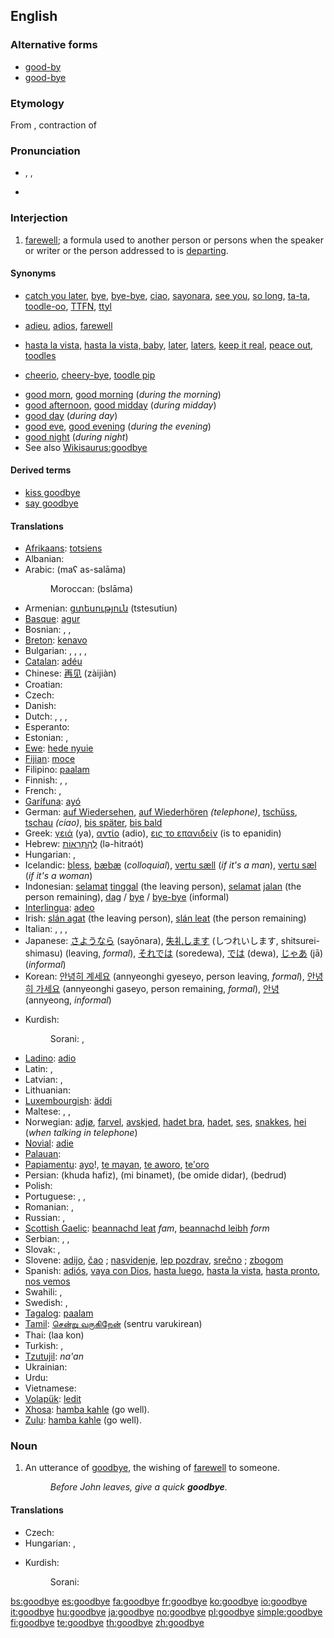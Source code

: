 ==English==

===Alternative forms===
* [[good-by]]
* [[good-bye]]

===Etymology===
From {{etyl|enm|en}} {{term|godbwye||lang=enm}}, contraction of {{term|God be with ye||lang=enm}}

===Pronunciation===
* {{enPR|go͝odbīʹ}}, {{IPA|/gʊdˈbaɪ/}}, {{SAMPA|/gUd"baI/}}
* {{rhymes|aɪ}}

===Interjection===
{{en-intj}}

# [[farewell]]; a formula used to another person or persons when the speaker or writer or the person addressed to is [[depart]]ing.

====Synonyms====
* {{a|informal}} [[catch you later]], [[bye]], [[bye-bye]], [[ciao]], [[sayonara]], [[see you]], [[so long]], [[ta-ta]], [[toodle-oo]], [[TTFN]], [[ttyl]]
* {{a|formal}} [[adieu]], [[adios]], [[farewell]]
* {{a|slang}} [[hasta la vista]], [[hasta la vista, baby]], [[later]], [[laters]], [[keep it real]], [[peace out]], [[toodles]]
* {{a|UK, informal}} [[cheerio]], [[cheery-bye]], [[toodle pip]] {{a|dated}}
<!--no: just an incorrect spelling of "bye-bye": * [[buh-bye]] (''slang'')-->
* [[good morn]], [[good morning]] (''during the morning'')
* [[good afternoon]], [[good midday]] (''during midday'')
* [[good day]] (''during day'')
* [[good eve]], [[good evening]] (''during the evening'')
* [[good night]] (''during night'')
* See also [[Wikisaurus:goodbye]]

====Derived terms====
* [[kiss goodbye]]
* [[say goodbye]]

====Translations====
{{trans-top|farewell}}
* [[Afrikaans]]: [[totsiens]]
* Albanian: {{t-|sq|mirë u pafshim|xs=Albanian}}
* Arabic: {{Arab|[[مع السلامة]]}} (maʕ as-salāma)
*: Moroccan: {{Arab|[[بسلامة]]}} (bslāma)
* Armenian: [[ցտեսություն]] (tstesutiun)
* [[Basque]]: [[agur]]
* Bosnian: {{t-|bs|zbogom}}, {{t-|bs|pozdrav}}, {{t-|bs|doviđenja}}
* [[Breton]]: [[kenavo]]
* Bulgarian: {{t+|bg|добър|sc=Cyrl}}, {{t+|bg|хубав|sc=Cyrl}}, {{t+|bg|значителен|sc=Cyrl}}, {{t+|bg|добро|sc=Cyrl}}, {{t+|bg|благо|sc=Cyrl}}
* [[Catalan]]: [[adéu]]
* Chinese: [[再见]] (zàijiàn)
* Croatian: {{t-|hr|do viđenja}}
* Czech: {{t-|cs|na shledanou}}
* Danish: {{t+|da|farvel}}
* Dutch: {{t+|nl|tot ziens}}, {{t-|nl|doei}}, {{t+|nl|dag}}, {{t-|nl|houdoe}}
* Esperanto: {{t-|eo|adiaŭ|xs=Esperanto}}
* Estonian: {{t-|et|head aega}}, {{t-|et|nägemist}}
* [[Ewe]]: [[hede nyuie]]
* [[Fijian]]: [[moce]]
* Filipino: [[paalam]]
* Finnish: {{t-|fi|näkemiin}}, {{t+|fi|hyvästi}}, {{t-|fi|jäähyväiset}}
* French: {{t+|fr|au revoir}}, {{t+|fr|adieu}}
* [[Garífuna]]: [[ayó]]
* German: [[auf Wiedersehen]], [[auf Wiederhören]] ''(telephone)'', [[tschüss]], [[tschau]] ''(ciao)'', [[bis später]], [[bis bald]]
* Greek: [[γειά]] (ya), [[αντίο]] (adio), [[εις το επανιδείν]] (is to epanidin)
* Hebrew: [[להתראות|לְהִתְרָאוֹת]] (lə-hitraót)
* Hungarian: {{t+|hu|viszlát}}, {{t+|hu|viszontlátásra}}
* Icelandic: [[bless]], [[bæ]][[bæ]] (''colloquial''), [[vertu sæll]] (''if it's a man''), [[vertu sæl]] (''if it's a woman'')
* Indonesian: [[selamat]] [[tinggal]] (the leaving person), [[selamat]] [[jalan]] (the person remaining), [[dag]] / [[bye]] / [[bye-bye]] (informal)
* [[Interlingua]]: [[adeo]]
* Irish: [[slán agat]] (the leaving person), [[slán leat]] (the person remaining)
* Italian: {{t+|it|arrivederci}}, {{t-|it|arrivederla}}, {{t+|it|addio}}, {{t+|it|ciao}}
* Japanese: [[さようなら]] (sayōnara), [[失礼します]] (しつれいします, shitsurei-shimasu) (leaving, ''formal''), [[それでは]] (soredewa), [[では]] (dewa), [[じゃあ]] (jā) (''informal'')
* Korean: [[안녕히 계세요]] (annyeonghi gyeseyo, person leaving, ''formal''), [[안녕히 가세요]] (annyeonghi gaseyo, person remaining, ''formal''), [[안녕]] (annyeong, ''informal'')
{{trans-mid}}
* Kurdish:
*: Sorani: {{t|ku|خوا حافیز|tr=xwa hafîz|sc=KUchar}}, {{t|ku|خوات له‌گه‌ڵ|tr=xwat legell|sc=KUchar}}
* [[Ladino]]: [[adio]]
* Latin: {{t+|la|ave}}, {{t-|la|vale}}
* Latvian: {{t-|lv|atā|xs=Latvian}}, {{t-|lv|visu labu|xs=Latvian}}
* Lithuanian: {{t-|lt|viso gero|xs=Lithuanian}}
* [[Luxembourgish]]: [[äddi]]
* Maltese: {{t-|mt|ċaw|xs=Maltese}}, {{t-|mt|ċaw ċaw|xs=Maltese}}, {{t-|mt|saħħa|xs=Maltese}}
* Norwegian: [[adjø]], [[farvel]], [[avskjed]], [[hadet bra]], [[hadet]], [[ses]], [[snakkes]], [[hei]] (''when talking in telephone'')
* [[Novial]]: [[adie]]
* [[Palauan]]: {{tø|pau|mechikung|xs=Palauan}}
* [[Papiamentu]]: [[ayo]]!, [[te mayan]], [[te aworo]], [[te'oro]]
* Persian: {{fa-Arab|[[خدا حافظ]]}} (khuda hafiz), {{fa-Arab|[[می بینمت]]}} (mi binamet), {{fa-Arab|[[به امید دیدار]]}} (be omide didar), {{fa-Arab|[[بدرود]]}} (bedrud)
* Polish: {{t+|pl|do widzenia}}
* Portuguese: {{t+|pt|adeus}}, {{t-|pt|até-logo}}, {{t-|pt|passe-bem}}
* Romanian: {{t-|ro|la revedere}}, {{t-|ro|pa}}
* Russian: {{t-|ru|до свидания|tr=do svidán[i]ja|sc=Cyrl}}, {{t+|ru|пока|tr=poká|sc=Cyrl}}
* [[Scottish Gaelic]]: [[beannachd leat]] ''fam'', [[beannachd leibh]] ''form''
* Serbian: {{t-|sr|zbogom}}, {{t-|sr|pozdrav}}, {{t-|sr|doviđenja}}
* Slovak: {{t-|sk|zbohom}}, {{t-|sk|do videnia}}
* Slovene: [[adijo]], [[čao]] {{informal}}; [[nasvidenje]], [[lep pozdrav]], [[srečno]] {{formal}}; [[zbogom]] {{archaic}}
* Spanish: [[adiós]], [[vaya con Dios]], [[hasta luego]], [[hasta la vista]], [[hasta pronto]], [[nos vemos]]
* Swahili: {{t-|sw|kwaheri|xs=Swahili}}, {{t-|sw|tuonane tena|xs=Swahili}}
* Swedish: {{t+|sv|adjö}}, {{t+|sv|hej då}}
* [[Tagalog]]: [[paalam]]
* [[Tamil]]: [[சென்று வருகிறேன்]] (sentru varukirean)
* Thai: {{Thai|[[ลาก่อน]]}} (laa kon)
* Turkish: {{t-|tr|Allah'a ısmarladık}}, {{t-|tr|gule gule}}
* [[Tzutujil]]: ''na'an''
* Ukrainian: {{t-|uk|до побачення|tr=do pobačennja|sc=Cyrl|xs=Ukrainian}}
* Urdu: {{t-|ur|خدا حافظ|tr=khuda hafiz|sc=ur-Arab|xs=Urdu}}
* Vietnamese: {{t+|vi|tạm biệt|xs=Vietnamese}}
* [[Volapük]]: [[ledit]]
* [[Xhosa]]: [[hamba kahle]] (go well).
* [[Zulu]]: [[hamba kahle]] (go well).
{{trans-bottom}}

===Noun===
{{en-noun}}

# An utterance of [[goodbye]], the wishing of [[farewell]] to someone.
#: ''Before John leaves, give a quick '''goodbye'''.''

====Translations====
{{trans-top|an utterance of goodbye}}
* Czech: {{t|cs|rozloučení|n}}
* Hungarian: {{t|hu|istenhozzád}}, {{t|hu|búcsúszó}}
{{trans-mid}}
* Kurdish:
*: Sorani: {{t|ku|خواحافیزی|tr=xwa hafízí|sc=KUchar}}
{{trans-bottom}}

[[bs:goodbye]]
[[es:goodbye]]
[[fa:goodbye]]
[[fr:goodbye]]
[[ko:goodbye]]
[[io:goodbye]]
[[it:goodbye]]
[[hu:goodbye]]
[[ja:goodbye]]
[[no:goodbye]]
[[pl:goodbye]]
[[simple:goodbye]]
[[fi:goodbye]]
[[te:goodbye]]
[[th:goodbye]]
[[zh:goodbye]]